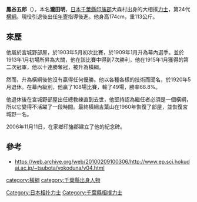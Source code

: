 {{Unreferenced|time=2021-04-22T09:48:55+00:00}}
'''鳳谷五郎'''（{{bd|1887年|4月3日|1956年|11月16日|}}），本名'''瀧田明'''，[[日本|日本]][[千葉縣|千葉縣]][[印旛郡|印旛郡]]大森村出身的大相撲[[力士|力士]]，第24代[[横綱|横綱]]。現役引退後出任[[年寄|年寄]]指導後進。他身高174cm，重113公斤。

==來歷==
他屬於宮城野部屋，於1903年5月初次比賽，於1909年1月升為幕內選手。並於1913年1月初場所昇為大關，他在該比賽中得到7次勝利，他在1915年1月獲得的第二次冠軍，他以十連勝奪冠，被升為橫綱。

然而，升為橫綱後他沒有贏得任何優勝。他以各種各樣的技術而聞名，於1920年5月退休。在幕內級別，他贏了108場比賽，輸了49場，勝率68.8%。

他退休後在宮城野部屋出任總教練直到去世，他堅持認為繼任者必須是一個橫綱，所以它變得不活躍了一段時間。最終橫綱吉葉山在1960年恢復了部屋，並恢復宮城野一名。

2006年11月11日，在家鄉印旛郡建立了他的紀念碑。

==參考==
*https://web.archive.org/web/20100209100306/http://www.ep.sci.hokudai.ac.jp/~tsubota/yokoduna/y04.html

{{历代横纲}}
{{DEFAULTSORT:ootori tanigorou}}
[[category:橫綱|category:橫綱]]
[[category:千葉縣出身人物|category:千葉縣出身人物]]
[[Category:日本相扑力士|Category:日本相扑力士]]
[[Category:千葉縣相撲力士|Category:千葉縣相撲力士]]